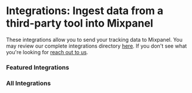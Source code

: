 # Integrations: Ingest data from a third-party tool into Mixpanel


These integrations allow you to send your tracking data to Mixpanel. You may review our complete integrations directory [here](https://mixpanel.com/partners/integrations). If you don't see what 
you're looking for [reach out to us](https://mixpanel.com/get-support).

### Featured Integrations

<Cards>
  <Cards.Card icon title="Segment" href="/docs/tracking-methods/integrations/segment" />
  <Cards.Card icon title="Google Tag Manager" href="/docs/tracking-methods/integrations/google-tag-manager" />
</Cards>

### All Integrations

<Cards>
  <Cards.Card icon title="Ad Spend" href="/docs/tracking-methods/integrations/ad-spend" />
  <Cards.Card icon title="Amazon S3" href="/docs/tracking-methods/integrations/amazon-s3" />
  <Cards.Card icon title="Amazon Kafka" href="/docs/tracking-methods/integrations/aws-kafka" />
  <Cards.Card icon title="CMS & E-Commerce" href="/docs/tracking-methods/integrations/cms-ecommerce" />
  <Cards.Card icon title="Customer.io" href="https://customer.io/docs/cdp/destinations/connections/mixpanel?utm_source=mixpanel&utm_medium=partner" />
  <Cards.Card icon title="Freshpaint" href="/docs/tracking-methods/integrations/freshpaint" />
  <Cards.Card icon title="Google Cloud Storage" href="/docs/tracking-methods/integrations/google-cloud-storage" />
  <Cards.Card icon title="Google Pubsub" href="/docs/tracking-methods/integrations/google-pubsub" />
  <Cards.Card icon title="Google Sheets" href="/docs/tracking-methods/integrations/google-sheets" />
  <Cards.Card icon title="Langfuse" href="/docs/tracking-methods/integrations/langfuse" />
  <Cards.Card icon title="LaunchDarkly" href="/docs/tracking-methods/integrations/launchdarkly" />
  <Cards.Card icon title="mParticle" href="/docs/tracking-methods/integrations/mparticle" />
  <Cards.Card icon title="Next.js" href="/docs/tracking-methods/integrations/nextjs" />
  <Cards.Card icon title="Mobile Attribution Tracking" href="/docs/tracking-methods/integrations/mobile-attribution-tracking" />
  <Cards.Card icon title="Rudderstack" href="/docs/tracking-methods/integrations/rudderstack" />
  <Cards.Card icon title="Shopify" href="/docs/tracking-methods/integrations/shopify" />
  <Cards.Card icon title="Vendo for Shopify ↗" href="https://apps.shopify.com/vendo?utm_source=mixpanel&utm_medium=partner" />
  <Cards.Card icon title="Snowplow" href="/docs/tracking-methods/integrations/snowplow" />
  <Cards.Card icon title="Stripe" href="/docs/tracking-methods/integrations/stripe" />
  <Cards.Card icon title="Tealium" href="/docs/tracking-methods/integrations/tealium" />
  <Cards.Card icon title="Vendo" href="/docs/tracking-methods/integrations/vendo" />
</Cards>
